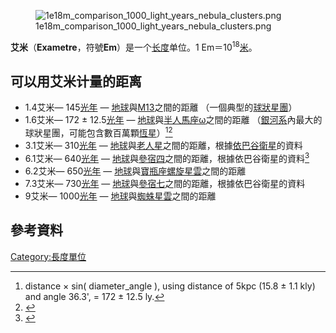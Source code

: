 {{Otheruses|subject=艾米（长度单位）|other=同名的艾米（科幻小说主角）|艾米·坎德勒}}

{{noteTA|G1=Unit}}
[[File:1e18m_comparison_1000_light_years_nebula_clusters.png|thumb]]

'''艾米'''（'''Exametre'''，符號'''Em'''）是一个[[长度|长度]]单位。1 Em＝10<sup>18</sup>[[公尺|米]]。

==可以用艾米计量的距离==
* 1.4艾米— 145[[光年|光年]] — [[地球|地球]]與[[M13|M13]]之間的距離 （一個典型的[[球狀星團|球狀星團]]）
* 1.6艾米— 172 ± 12.5[[光年|光年]] — [[地球|地球]]與[[半人馬座ω|半人馬座ω]]之間的距離 （[[銀河系|銀河系]]內最大的球狀星團，可能包含數百萬顆[[恆星|恆星]]）<ref>distance × sin( diameter_angle ), using distance of 5kpc (15.8 ± 1.1 kly) and angle 36.3', = 172 ± 12.5 ly.<!-- ±12,5 ly is derived from min to max distances from G. van de Ven 2006 paper: 4.5 to 5.2kpc --></ref><ref name="vandeVenetal2006">{{cite journal
  | author=van de Ven, G.; van den Bosch, R. C. E.; Verolme, E. K.; de Zeeuw, P. T.
  | title=The dynamical distance and intrinsic structure of the globular cluster ω Centauri
  | journal=Astronomy and Astrophysics
  | date=January II 2006
  | volume=445
  | issue=2
  | pages=513–543
  | bibcode=2006A&A...445..513V
  | doi=10.1051/0004-6361:20053061
  | quote=best-fit dynamical distance D=4.8±0.3 kpc ... consistent with the canonical value 5.0±0.2 kpc obtained by photometric methods}}</ref><!-- 15.8 ±1.1 kly is from min to max distances from 2006 paper: 4.5 to 5.2kpc --><!-- note 2006 paper states dynamical bestfit is 4.8 ± 0.3 pc, canonical value from photometric methods is 5.0 ± 0.2; while hubblesite simplifies to 17000 ly -->
* 3.1艾米— 310[[光年|光年]] — [[地球|地球]]與[[老人星|老人星]]之間的距離，根據[[依巴谷衛星|依巴谷衛星]]的資料
* 6.1艾米— 640[[光年|光年]] — [[地球|地球]]與[[參宿四|參宿四]]之間的距離，根據依巴谷衛星的資料<ref name="HARPER">{{cite journal
 | author=Harper, Graham M.; Brown, Alexander; Guinan, Edward F.
 | title=A New VLA-Hipparcos Distance to Betelgeuse and its Implications
 | journal=The Astronomical Journal
 | volume=135
 | issue=4
 | pages=1430–40
 | url=http://iopscience.iop.org/1538-3881/135/4/1430/pdf/aj_135_4_1430.pdf
 | format=PDF
 | bibcode=2008AJ....135.1430H
 | doi=10.1088/0004-6256/135/4/1430
 | date=April 2008
 | access-date=2012-03-10
 | archive-date=2011-07-15
 | archive-url=https://web.archive.org/web/20110715041545/http://iopscience.iop.org/1538-3881/135/4/1430/pdf/aj_135_4_1430.pdf
 | dead-url=no
 }}</ref><!-- Harper et al give the distance as 197 +/- 45 pc -->
* 6.2艾米— 650[[光年|光年]] — [[地球|地球]]與[[寶瓶座|寶瓶座]][[螺旋星雲|螺旋星雲]]之間的距離
* 7.3艾米— 730[[光年|光年]] — [[地球|地球]]與[[參宿七|參宿七]]之間的距離，根據依巴谷衛星的資料
* 9艾米— 1000[[光年|光年]] — [[地球|地球]]與[[蜘蛛星雲|蜘蛛星雲]]之間的距離

==參考資料==
{{Reflist}}


{{長度單位}}

[[Category:長度單位|Category:長度單位]]